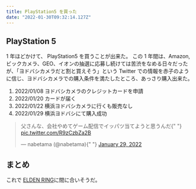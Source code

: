 ```yaml
---
title: PlayStation5 を買った
date: "2022-01-30T09:32:14.127Z"
---
```


## PlayStation 5

1 年ほどかけて、 PlayStation5 を買うことが出来た。
この 1 年間は、Amazon, ビックカメラ、GEO、イオンの抽選に応募し続けては苦渋をなめる日々だったが、「ヨドバシカメラだと割と買えそう」という Twitter での情報を赤子のように信じ、ヨドバシカメラでの購入条件を満たしたところ、あっさり購入出来た。

1. 2022/01/08 ヨドバシカメラのクレジットカードを申請
2. 2022/01/20 カードが届く
3. 2022/01/22 横浜ヨドバシカメラに行くも販売なし
4. 2022/01/29 横浜ヨドバシにて購入成功

<blockquote class="twitter-tweet">
  <p lang="ja" dir="ltr">
    父さんな、会社やめてゲーム配信でイッパツ当てようと思うんだ{" "}
    <a href="https://t.co/R9zCzbZa2B">pic.twitter.com/R9zCzbZa2B</a>
  </p>
  &mdash; nabetama (@nabetama){" "}
  <a href="https://twitter.com/nabetama/status/1487233988821323778?ref_src=twsrc%5Etfw">
    January 29, 2022
  </a>
</blockquote> <script
  async
  src="https://platform.twitter.com/widgets.js"
  charset="utf-8"
></script>

## まとめ

これで [ELDEN RING](https://www.eldenring.jp/)に間に合いそうだ。
